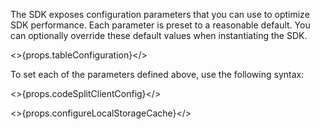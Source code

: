 The SDK exposes configuration parameters that you can use to optimize SDK performance. Each parameter is preset to a reasonable default. You can optionally override these default values when instantiating the SDK.

<>{props.tableConfiguration}</>

To set each of the parameters defined above, use the following syntax:

<>{props.codeSplitClientConfig}</>

<>{props.configureLocalStorageCache}</>